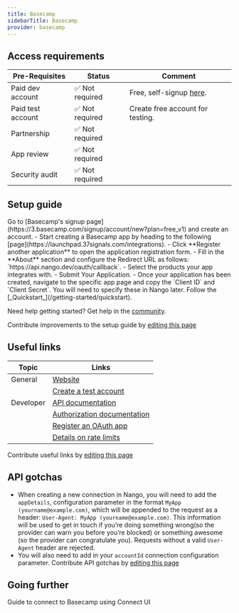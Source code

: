 ```yaml
---
title: Basecamp
sidebarTitle: Basecamp
provider: basecamp
---
```




<Overview />
<PreBuiltTooling />
<PreBuiltUseCases />

## Access requirements
| Pre-Requisites | Status | Comment|
| - | - | - |
| Paid dev account | ✅ Not required | Free, self-signup [here](https://3.basecamp.com/signup/account/new?plan=free_v1). |
| Paid test account | ✅ Not required | Create free account for testing. | 
| Partnership | ✅ Not required | |
| App review | ✅ Not required | |
| Security audit | ✅ Not required | |


## Setup guide

<Steps>
  <Step title="Create a free account">
    Go to [Basecamp's signup page](https://3.basecamp.com/signup/account/new?plan=free_v1) and create an account. 
  </Step>
  <Step title="Create & configure a Basecamp app">
    - Start creating a Basecamp app by heading to the following [page](https://launchpad.37signals.com/integrations). 
    - Click **Register another application** to open the application registration form.  
    - Fill in the **About** section and configure the Redirect URL as follows: `https://api.nango.dev/oauth/callback`.  
    - Select the products your app integrates with.  
    - Submit Your Application. 
    - Once your application has been created, navigate to the specific app page and copy the `Client ID` and `Client Secret`. You will need to specify these in Nango later.  
  </Step>
  <Step title="Next">
    Follow the [_Quickstart_](/getting-started/quickstart).
  </Step>
</Steps>

<Tip>Need help getting started? Get help in the [community](https://nango.dev/slack).</Tip>

<Note>Contribute improvements to the setup guide by [editing this page](https://github.com/nangohq/nango/tree/master/docs-v2/integrations/all/basecamp.mdx)</Note>


## Useful links

| Topic | Links | 
| - | - | 
| General | [Website](https://basecamp.com/) |
| | [Create a test account](https://3.basecamp.com/signup/account/new?plan=free_v1) |
| Developer | [API documentation](https://github.com/basecamp/bcx-api/blob/master/README.md#api-ready-for-use) |
| | [Authorization documentation](https://github.com/basecamp/api/blob/master/sections/authentication.md#oauth-2) |
| | [Register an OAuth app](https://launchpad.37signals.com/integrations) |
| | [Details on rate limits](https://github.com/Basecamp/bcx-api?tab=readme-ov-file#rate-limiting) |

<Note>Contribute useful links by [editing this page](https://github.com/nangohq/nango/tree/master/docs-v2/integrations/all/basecamp.mdx)</Note>

## API gotchas

-   When creating a new connection in Nango, you will need to add the `appDetails`, configuration parameter in the format `MyApp (yourname@example.com)`, which will be appended to the request as a header: `User-Agent: MyApp (yourname@example.com)`. This information will be used to get in touch if you’re doing something wrong(so the provider can warn you before you’re blocked) or something awesome (so the provider can congratulate you). Requests without a valid `User-Agent` header are rejected.
-   You will also need to add in your `accountId` connection configuration parameter.
<Note>Contribute API gotchas by [editing this page](https://github.com/nangohq/nango/tree/master/docs-v2/integrations/all/basecamp.mdx)</Note>

## Going further

<Card title="Connect to Basecamp" icon="link" href="/integrations/all/basecamp/connect" horizontal>
  Guide to connect to Basecamp using Connect UI
</Card>